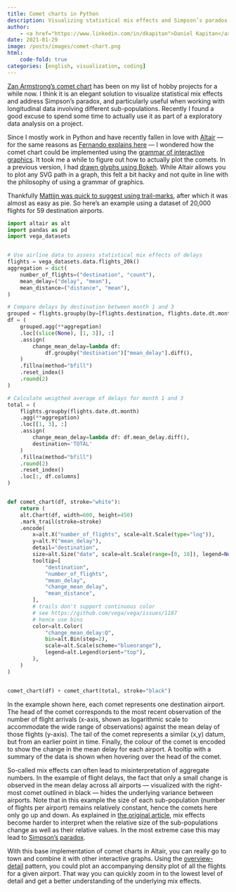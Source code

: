 ```yaml
---
title: Comet charts in Python
description: Visualizing statistical mix effects and Simpson’s paradox with Altair
author:
    - <a href="https://www.linkedin.com/in/dkapitan">Daniel Kapitan</a>
date: 2021-01-29
image: /posts/images/comet-chart.png
html:
    code-fold: true
categories: [english, visualization, coding]
---
```


[Zan Armstrong’s comet chart](https://www.zanarmstrong.com/#/infovisresearch/) has been on my list of hobby projects for a while now. I think it is an elegant solution to visualize statistical mix effects and address Simpson’s paradox, and particularly useful when working with longitudinal data involving different sub-populations. Recently I found a good excuse to spend some time to actually use it as part of a exploratory data analysis on a project.

Since I mostly work in Python and have recently fallen in love with [Altair](https://altair-viz.github.io/index.html) — for the same reasons as [Fernando explains here](http://fernandoi.cl/blog/posts/altair/) — I wondered how the comet chart could be implemented using the [grammar of interactive graphics](https://idl.cs.washington.edu/papers/vega-lite/). It took me a while to figure out how to actually plot the comets. In a previous version, I had [drawn glyphs using Bokeh](https://github.com/dkapitan/comet-chart/blob/master/comet-chart.ipynb). While Altair allows you to plot any SVG path in a graph, this felt a bit hacky and not quite in line with the philosophy of using a grammar of graphics.

Thankfully [Mattijn was quick to suggest using trail-marks](https://github.com/altair-viz/altair/issues/2395#issuecomment-766454328), after which it was almost as easy as pie. So here’s an example using a dataset of 20,000 flights for 59 destination airports.

```python
import altair as alt
import pandas as pd
import vega_datasets


# Use airline data to assess statistical mix effects of delays
flights = vega_datasets.data.flights_20k()
aggregation = dict(
    number_of_flights=("destination", "count"),
    mean_delay=("delay", "mean"),
    mean_distance=("distance", "mean"),
)

# Compare delays by destination between month 1 and 3
grouped = flights.groupby(by=[flights.destination, flights.date.dt.month])
df = (
    grouped.agg(**aggregation)
    .loc[(slice(None), [1, 3]), :]
    .assign(
        change_mean_delay=lambda df:
            df.groupby("destination")["mean_delay"].diff(),
    )
    .fillna(method="bfill")
    .reset_index()
    .round(2)
)

# Calculate weigthed average of delays for month 1 and 3
total = (
    flights.groupby(flights.date.dt.month)
    .agg(**aggregation)
    .loc[[1, 3], :]
    .assign(
        change_mean_delay=lambda df: df.mean_delay.diff(),
        destination='TOTAL'
    )
    .fillna(method="bfill")
    .round(2)
    .reset_index()
    .loc[:, df.columns]
)


def comet_chart(df, stroke="white"):
    return (
    alt.Chart(df, width=600, height=450)
    .mark_trail(stroke=stroke)
    .encode(
        x=alt.X("number_of_flights", scale=alt.Scale(type="log")),
        y=alt.Y("mean_delay"),
        detail="destination",
        size=alt.Size("date", scale=alt.Scale(range=[0, 10]), legend=None),
        tooltip=[
            "destination",
            "number_of_flights",
            "mean_delay",
            "change_mean_delay",
            "mean_distance",
        ],
        # trails don't support continuous color
        # see https://github.com/vega/vega/issues/1187
        # hence use bins
        color=alt.Color(
            "change_mean_delay:Q",
            bin=alt.Bin(step=2),
            scale=alt.Scale(scheme="blueorange"),
            legend=alt.Legend(orient="top"),
        ),
    )
)


comet_chart(df) + comet_chart(total, stroke="black")
```

In the example shown here, each comet represents one destination airport. The head of the comet corresponds to the most recent observation of the number of flight arrivals (x-axis, shown as logarithmic scale to accommodate the wide range of observations) against the mean delay of those flights (y-axis). The tail of the comet represents a similar (x,y) datum, but from an earlier point in time. Finally, the colour of the comet is encoded to show the change in the mean delay for each airport. A tooltip with a summary of the data is shown when hovering over the head of the comet.

So-called mix effects can often lead to misinterpretation of aggregate numbers. In the example of flight delays, the fact that only a small change is observed in the mean delay across all airports — visualized with the right-most comet outlined in black — hides the underlying variance between airports. Note that in this example the size of each sub-population (number of flights per airport) remains relatively constant, hence the comets here only go up and down. As explained in [the original article](https://storage.googleapis.com/pub-tools-public-publication-data/pdf/42901.pdf), mix effects become harder to interpret when the relative size of the sub-populations change as well as their relative values. In the most extreme case this may lead to [Simpson’s paradox](https://en.wikipedia.org/wiki/Simpson%27s_paradox).

With this base implementation of comet charts in Altair, you can really go to town and combine it with other interactive graphs. Using the [overview-detail](https://altair-viz.github.io/gallery/scatter_with_layered_histogram.html) pattern, you could plot an accompanying density plot of all the flights for a given airport. That way you can quickly zoom in to the lowest level of detail and get a better understanding of the underlying mix effects.
